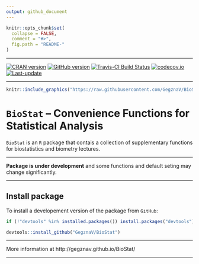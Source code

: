 ```yaml
---
output: github_document
---
```


<!-- README.md is generated from README.Rmd. Please edit that file -->
 
```r
knitr::opts_chunk$set(
  collapse = FALSE,
  comment = "#>",
  fig.path = "README-"
)
```

***

[![CRAN version](http://www.r-pkg.org/badges/version/BioStat)](https://cran.rstudio.com/web/packages/BioStat/index.html)
[![GitHub version](https://img.shields.io/badge/GitHub-v`r packageVersion("BioStat")`-brightgreen.svg)](https://github.com/GegznaV/BioStat)
[![Travis-CI Build Status](https://travis-ci.org/GegznaV/BioStat.png?branch=master)](https://travis-ci.org/GegznaV/BioStat)
[![codecov.io](https://codecov.io/github/GegznaV/BioStat/coverage.svg?branch=master)](https://codecov.io/github/GegznaV/BioStat?branch=master)
[![Last-update](https://img.shields.io/badge/last%20update-`r gsub('-', '--', Sys.Date())`-yellowgreen.svg)](/commits/master)

***

```r
knitr::include_graphics("https://raw.githubusercontent.com/GegznaV/BioStat/master/docs/logo.png")
```


`BioStat` – Convenience Functions for Statistical Analysis
===========================================================

`BioStat` is an `R` package that contais a collection of supplementary 
functions for biostatistics and biometry lectures.

***

**Package is under development** and some functions and default seting may 
change significantly.

***

## Install package

To install a developement version of the package from `GitHub`:

```r
if (!"devtools" %in% installed.packages()) install.packages("devtools")

devtools::install_github("GegznaV/BioStat")
```


<!-- * * * -->

<!--  <p align="right"> </p>     -->



***

More information at http://gegznav.github.io/BioStat/

***
